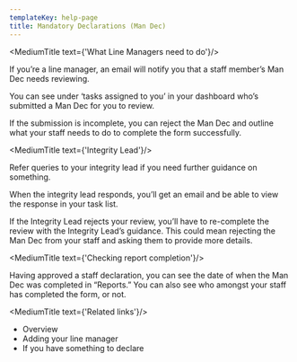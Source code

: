 ```yaml
---
templateKey: help-page
title: Mandatory Declarations (Man Dec)
---
```


<MediumTitle text={'What Line Managers need to do'}/>

If you’re a line manager, an email will notify you that a staff member’s Man Dec needs reviewing.

You can see under ‘tasks assigned to you’ in your dashboard who’s submitted a Man Dec for you to review.

If the submission is incomplete, you can reject the Man Dec and outline what your staff needs to do to complete the form successfully.

<MediumTitle text={'Integrity Lead'}/>

Refer queries to your integrity lead if you need further guidance on something.

When the integrity lead responds, you’ll get an email and be able to view the response in your task list.

If the Integrity Lead rejects your review, you’ll have to re-complete the review with the Integrity Lead’s guidance. This could mean rejecting the Man Dec from your staff and asking them to provide more details.

<MediumTitle text={'Checking report completion'}/>

Having approved a staff declaration, you can see the date of when the Man Dec was completed in “Reports.” You can also see who amongst your staff has completed the form, or not.

<MediumTitle text={'Related links'}/>

<ul class="govuk-list govuk-list--bullet">
	<li><Link class="govuk-link" to="/help/mandec/">Overview</Link></li>
	<li><Link class="govuk-link" to="/help/mandec/mandec-adding-your-line-manager/">Adding your line manager</Link></li>
	<li><Link class="govuk-link" to="/help/mandec/mandec-something-to-declare/">If you have something to declare</Link></li>
</ul>

